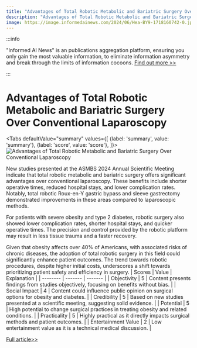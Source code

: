 ```yaml
---
title: "Advantages of Total Robotic Metabolic and Bariatric Surgery Over Conventional Laparoscopy"
description: "Advantages of Total Robotic Metabolic and Bariatric Surgery Over Conventional Laparoscopy"
image: https://image.informedainews.com/2024/06/Hea-BY9-1718160742-0.jpg
---
```



:::info

"Informed AI News" is an publications aggregation platform, ensuring you only gain the most valuable information, to eliminate information asymmetry and break through the limits of information cocoons.  [Find out more >>](/)

:::

# Advantages of Total Robotic Metabolic and Bariatric Surgery Over Conventional Laparoscopy


<Tabs
	defaultValue="summary"
	values={[
	{label: 'summary', value: 'summary'},
	{label: 'score', value: 'score'},
]}>
<TabItem value="summary">
<img
  src="https://image.informedainews.com/2024/06/Hea-BY9-1718160742-0.jpg"
  alt="Advantages of Total Robotic Metabolic and Bariatric Surgery Over Conventional Laparoscopy"
/>



New studies presented at the ASMBS 2024 Annual Scientific Meeting indicate that total robotic metabolic and bariatric surgery offers significant advantages over conventional laparoscopy. These benefits include shorter operative times, reduced hospital stays, and lower complication rates. Notably, total robotic Roux-en-Y gastric bypass and sleeve gastrectomy demonstrated improvements in these areas compared to laparoscopic methods.

For patients with severe obesity and type 2 diabetes, robotic surgery also showed lower complication rates, shorter hospital stays, and quicker operative times. The precision and control provided by the robotic platform may result in less tissue trauma and a faster recovery.

Given that obesity affects over 40% of Americans, with associated risks of chronic diseases, the adoption of total robotic surgery in this field could significantly enhance patient outcomes. The trend towards robotic procedures, despite higher initial costs, underscores a shift towards prioritizing patient safety and efficiency in surgery.
</TabItem>
<TabItem value="score">
	| Scores     | Value   | Explanation |
	| -------- | ------- | ------- |
	| Objectivity  | 5    | Content presents findings from studies objectively, focusing on benefits without bias.    |
	| Social Impact | 4     | Content could influence public opinion on surgical options for obesity and diabetes.    |
	| Credibility    | 5    | Based on new studies presented at a scientific meeting, suggesting solid evidence.    |
	| Potential    | 5    | High potential to change surgical practices in treating obesity and related conditions.    |
	| Practicality    | 5    | Highly practical as it directly impacts surgical methods and patient outcomes.    |
	| Entertainment Value    | 2    | Low entertainment value as it is a technical medical discussion.    |
</TabItem>
</Tabs>

[Full article>>](https://medicalxpress.com/news/2024-06-benefit-total-robotic-metabolic-bariatric.html)
